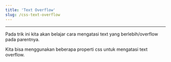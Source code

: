 ```yaml
---
title: 'Text Overflow'
slug: /css-text-overflow
---
```


<hr />

Pada trik ini kita akan belajar cara mengatasi text yang berlebih/overflow pada parentnya.

Kita bisa menggunakan beberapa properti css untuk mengatasi text overflow.

<Codepen dataSlugHash="ZEZKVJK" title="Text-Overflow" />
